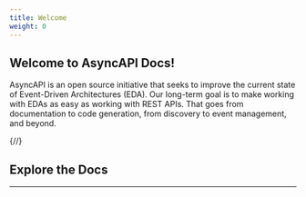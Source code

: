 ```yaml
---
title: Welcome
weight: 0
---
```


## Welcome to AsyncAPI Docs! 

AsyncAPI is an open source initiative that seeks to improve the current state of Event-Driven Architectures (EDA). Our long-term goal is to make working with EDAs as easy as working with REST APIs. That goes from documentation to code generation, from discovery to event management, and beyond.

{/*<!-- [EDA Diagram]() -->*/}

## Explore the Docs

<DocsCards />

--- 
